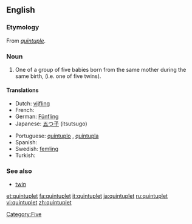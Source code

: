 {{wikipedia}}
==English==

===Etymology===
From {{etyl|frm}} ''[[quintuple]]''.

===Noun===
{{en-noun}}

# One of a group of five babies born from the same mother during the same birth, (i.e. one of five twins).

====Translations====
{{trans-top|one of a group of five babies born from the same mother during the same birth}}
* Dutch: [[vijfling]] {{m}}
* French: {{t+|fr|quintuplé}}
* German: [[Fünfling]] {{m}}
* Japanese: [[五つ子]] (itsutsugo)
{{trans-mid}}
* Portuguese: [[quíntuplo]] {{m}}, [[quíntupla]] {{f}}
* Spanish: {{t|es|quintillizo|m}}
* Swedish: [[femling]]
* Turkish: {{t|tr|beşiz}}
{{trans-bottom}}

===See also===
* [[twin]]
{{coefficient}}

[[et:quintuplet]]
[[fa:quintuplet]]
[[it:quintuplet]]
[[ja:quintuplet]]
[[ru:quintuplet]]
[[vi:quintuplet]]
[[zh:quintuplet]]

[[Category:Five]]